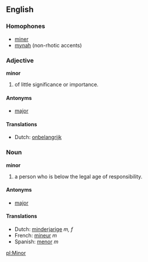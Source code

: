 ==English==
===Homophones===
*[[miner]]
*[[mynah]] (non-rhotic accents)

===Adjective===
'''minor'''

# of little significance or importance.

====Antonyms====
*[[major]]

====Translations====
*Dutch: [[onbelangrijk]]

===Noun===
'''minor'''

# a person who is below the legal age of responsibility.

====Antonyms====
*[[major]]

====Translations====
*Dutch: [[minderjarige]] ''m, f''
*French: [[mineur]] ''m''
*Spanish: [[menor]] ''m''

[[pl:Minor]]